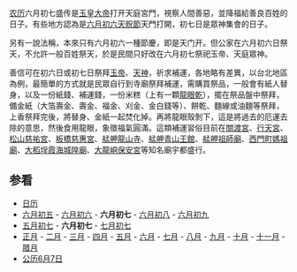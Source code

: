 {{Lunar06Calendar}}
[[农历|农历]]六月初七盛传是[[玉皇大帝|玉皇大帝]]打开天庭宮門，視察人間善惡，並降福給善良百姓的日子。有些地方認為是[[六月初六|六月初六]][[天貺節|天貺節]]天門打開，初七日是眾神集會的日子。

另有一說法稱，本來只有六月初六一種節慶，即是天门开。但公家在六月初六日祭天，不允許一般百姓祭天，於是民間只好改在六月初七祭祀玉帝、天庭眾神。

善信可在初六日或初七日祭拜[[玉帝|玉帝]]、[[天神|天神]]，祈求補運，各地略有差異，以台北地區為例，最簡單的方式就是民眾自行到寺廟祭拜補運，需購買祭品，一般會有紙人替身，以及一份紙錢、補運錢，一份米糕（上有一顆[[龍眼乾|龍眼乾]]），擺在祭品盤中祭拜，備金紙（大箔壽金、壽金、福金、刈金、金白錢等）、餅乾、麵線或油麵等祭拜，上香祭拜完後，將替身、金紙一起焚化掉。再將龍眼殼剝下，這是將過去的厄運去除的意思，然後食用龍眼，象徵福氣圓滿。這類補運習俗目前在[[關渡宮|關渡宮]]、[[行天宮|行天宮]]、[[松山慈祐宮|松山慈祐宮]]、[[板橋慈惠宮|板橋慈惠宮]]、[[艋舺龍山寺|艋舺龍山寺]]、[[艋舺青山王館|艋舺青山王館]]、[[艋舺祖師廟|艋舺祖師廟]]、[[西門町媽祖廟|西門町媽祖廟]]、[[大稻埕霞海城隍廟|大稻埕霞海城隍廟]]、[[大龍峒保安宮|大龍峒保安宮]]等知名廟宇都盛行。

==参看==
*[[历史上的今天|日历]]
*[[六月初五|六月初五]] - [[六月初六|六月初六]] - '''六月初七''' - [[六月初八|六月初八]] - [[六月初九|六月初九]] 
*[[五月初七|五月初七]] - '''六月初七''' - [[七月初七|七月初七]]
*[[正月|正月]] - [[二月_(农历)|二月]] - [[三月_(农历)|三月]] - [[四月_(农历)|四月]] - [[五月_(农历)|五月]] - [[六月_(农历)|六月]] - [[七月_(农历)|七月]] - [[八月_(农历)|八月]] - [[九月_(农历)|九月]] - [[十月_(农历)|十月]] - [[十一月_(农历)|十一月]] - [[腊月|腊月]]
*[[公历|公历]][[6月7日|6月7日]]